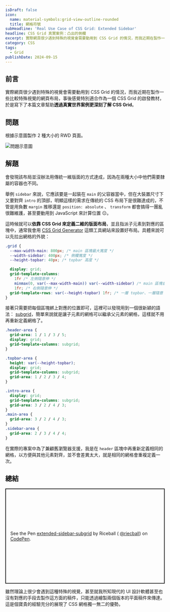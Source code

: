 ```yaml
---
isDraft: false
icon:
  name: material-symbols:grid-view-outline-rounded
  title: 網格符號
subHeadline: 'Real Use Case of CSS Grid: Extended Sidebar'
headline: CSS Grid 真實案例：凸出的側欄
excerpt: 實際網頁很少遇到特殊的視覺會需要動用到 CSS Grid 的情況，而我近期在製作一些比較特殊視覺的網頁布局，事後感覺特別適合作為一個 CSS Grid 的啟發教材，於是寫下了本篇文章幫助透過真實世界案例更深刻了解 CSS Grid。
category: CSS
tags:
  - Grid
publishDate: 2024-09-15
---
```


## 前言

實際網頁很少遇到特殊的視覺會需要動用到 CSS Grid 的情況，而我近期在製作一些比較特殊視覺的網頁布局，事後感覺特別適合作為一個 CSS Grid 的啟發教材，於是寫下了本篇文章幫助**透過真實世界案例更深刻了解 CSS Grid**。

## 問題

根據示意圖製作 2 種大小的 RWD 頁面。

![問題示意圖](problem-demo.webp '問題示意圖')

## 解題

會發現該布局並沒辦法用傳統一維版面的方式達成，因為在兩種大小中他們需要隸屬的容器也不同。

舉例 `sidebar` 來說，它應該要是一起裝在 `main` 的父容器當中，但在大裝置尺寸下又要對齊 `intro` 的頂部，明顯這樣的需求在傳統的 CSS 布局下是很難達成的，不管是用負數 `margin` 推移還是 `position: absolute` 、 `transform` 都會搞得一團亂很難維護，甚至要動用到 JavaScript 來計算位置 😐。

這時候就可以**依靠 CSS Grid 來定義二維的版面布局**，並且指派子元素到對應的區塊中，通常我會用 [CSS Grid Generator](https://grid.layoutit.com/) 這類工具網站來設置好布局。具體來說可以先拉出網格的外貌：

```css
.grid {
  --max-width-main: 800px; /* main 區塊最大寬度 */
  --width-sidebar: 400px; /* 側欄寬度 */
  --height-topbar: 40px; /* topbar 高度 */

  display: grid;
  grid-template-columns:
    1fr /* 左側隨意伸 */
    minmax(0, var(--max-width-main)) var(--width-sidebar) /* main 區塊自動伸縮並設置最大寬限制 + sidebar */
    1fr; /* 右側隨意伸 */
  grid-template-rows: var(--height-topbar) 1fr; /* 一層 topbar、一層隨意  */
}
```

接著只需要把每個區塊綁上對應的位置即可，這裡可以發現用到一個很新穎的語法： [subgrid](https://caniuse.com/css-subgrid)，簡單來說就是讓子元素的網格可以繼承父元素的網格，這樣就不用再重新定義網格了。

```css
.header-area {
  grid-area: 1 / 1 / 3 / 5;
  display: grid;
  grid-template-columns: subgrid;
}

.topbar-area {
  height: var(--height-topbar);
  display: grid;
  grid-template-columns: subgrid;
  grid-area: 1 / 2 / 3 / 4;
}

.intro-area {
  display: grid;
  grid-template-columns: subgrid;
  grid-area: 3 / 2 / 4 / 3;
}
.main-area {
  grid-area: 3 / 2 / 4 / 3;
}
.sidebar-area {
  grid-area: 2 / 3 / 4 / 4;
}
```

在實際的專案中為了兼顧舊瀏覽器支援，我是在 `header` 區塊中再重新定義相同的網格，以方便與其他元素對齊，並不會差異太大，就是相同的網格會重複定義一次。

## 總結

<p
  class="codepen"
  data-height="300"
  data-default-tab="result"
  data-slug-hash="gONJMRx"
  data-pen-title="Untitled"
  data-preview="true"
  data-editable="true"
  data-user="riecball"
  style="height: 300px; box-sizing: border-box; display: flex; align-items: center; justify-content: center; border: 2px solid; margin: 1em 0; padding: 1em;"
>
  <span>
    See the Pen <a href="https://codepen.io/riecball/pen/gONJMRx">extended-sidebar-subgrid</a> by Riceball (
    <a href="https://codepen.io/riecball">@riecball</a>) on <a href="https://codepen.io">CodePen</a>.
  </span>
</p>
<script async src="https://cpwebassets.codepen.io/assets/embed/ei.js"></script>

雖然理論上很少會遇到這種特殊的視覺，甚至就我所知現代的 UI 設計軟體甚至也沒有對應的手段去製作這方面的稿件，只能透過繪製兩個版本的平面稿件來傳達。這是個寶貴的經驗充分的展現了 CSS 網格獨一無二的優勢。

